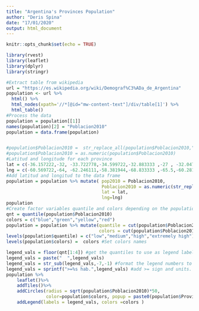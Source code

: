 ```yaml
---
title: "Argentina's Provinces Population"
author: "Deris Spina"
date: "17/01/2020"
output: html_document
---
```


```r
knitr::opts_chunk$set(echo = TRUE)
```

```r
library(rvest)
library(leaflet)
library(dplyr)
library(stringr)
```

```r
#Extract table from wikipedia
url = "https://es.wikipedia.org/wiki/Demograf%C3%ADa_de_Argentina"
population <- url %>%
  html() %>%
  html_nodes(xpath='//*[@id="mw-content-text"]/div/table[1]') %>%
  html_table()
#Process the data
population = population[[1]]
names(population)[2] = "Poblacion2010"
population = data.frame(population)


#population$Poblacion2010 =  str_replace_all(population$Poblacion2010,"\\.","")
#population$Poblacion2010 = as.numeric(population$Poblacion2010)
#Latitud and longitude for each province
lat = c(-36.157222,-32, -33.722778,-34.599722,-32.883333 ,-27 , -32.0477,-24.783333, -26.92,-27.451389,-28.66,-27.783333,-30.87 ,-23.75,-40.8, -38.951667 ,-26.183333 ,-43.3,-33.3 ,-28.466667,-29.433333,-36.616667,-48.823889,-54.362)
lng = c(-60.569722,-64, -62.246111,-58.381944,-68.833333 ,-65.5,-60.281 ,-65.416667, -54.52,-58.986667,-57.63 ,-64.266667,-68.98,-65.5,-63 ,-68.074444, -58.175,-65.1  , -66.35,-65.783333,-66.85,-64.283333,-69.815,-67.638 )
#Add latitud and longitud to the data frame
population = population %>% mutate( pop2010 = Poblacion2010,
                                    Poblacion2010 = as.numeric(str_replace_all(population$Poblacion2010,"\\.","")),
                                    lat = lat,
                                    lng=lng)
population
#Create factor variables quantile and colors depending on the population size.
qnt = quantile(population$Poblacion2010)
colors = c("blue","green","yellow","red")
population = population %>% mutate(quantile = cut(population$Poblacion2010,unique(qnt),include.lowest=TRUE),
                                   colors = cut(population$Poblacion2010,unique(qnt),include.lowest=TRUE))
levels(population$quantile) = c("low","medium","high","extremely high") #rename quantiles
levels(population$colors) =  colors #Set colors names

```


```r
legend_vals = floor(qnt[1:4]) #get the quantiles to use as legend labels
legend_vals = paste("  ",legend_vals)
legend_vals = str_sub(legend_vals,-7,-1) #format the legend numbers to display adequately.
legend_vals = sprintf(">=%s hab.",legend_vals) #add >= sign and units.
population %>%
    leaflet()%>%
    addTiles()%>%
    addCircles(radius = sqrt(population$Poblacion2010)*50,
               color=population$colors, popup = paste0(population$Provincia," ",population$pop2010," hab."))%>%
    addLegend(labels = legend_vals, colors =colors )

```